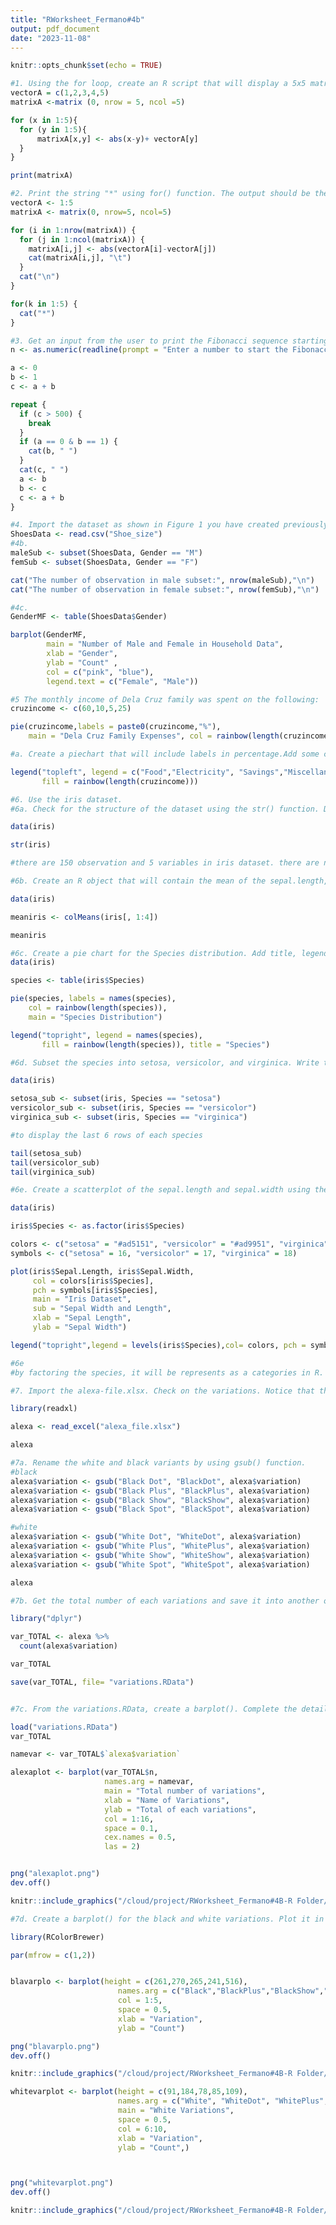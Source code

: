 ```yaml
---
title: "RWorksheet_Fermano#4b"
output: pdf_document
date: "2023-11-08"
---
```


```r
knitr::opts_chunk$set(echo = TRUE)
```

```r
#1. Using the for loop, create an R script that will display a 5x5 matrix as shown in Figure 1. It must contain vectorA = [1,2,3,4,5] and a 5 x 5 zero matrix.
vectorA = c(1,2,3,4,5)
matrixA <-matrix (0, nrow = 5, ncol =5)

for (x in 1:5){
  for (y in 1:5){
      matrixA[x,y] <- abs(x-y)+ vectorA[y]
  }
}

print(matrixA)    
```
```r
#2. Print the string "*" using for() function. The output should be the same as shown in Figure.
vectorA <- 1:5
matrixA <- matrix(0, nrow=5, ncol=5)

for (i in 1:nrow(matrixA)) {
  for (j in 1:ncol(matrixA)) {
    matrixA[i,j] <- abs(vectorA[i]-vectorA[j])
    cat(matrixA[i,j], "\t")
  }
  cat("\n")
}

for(k in 1:5) {
  cat("*")
}
```

```r
#3. Get an input from the user to print the Fibonacci sequence starting from the 1st input up to 500. Use repeat and break statements. Write the R Scripts and its output.
n <- as.numeric(readline(prompt = "Enter a number to start the Fibonacci sequence: "))

a <- 0
b <- 1
c <- a + b

repeat {
  if (c > 500) {
    break
  }
  if (a == 0 & b == 1) {
    cat(b, " ")
  }
  cat(c, " ")
  a <- b
  b <- c
  c <- a + b
}
```     

```r
#4. Import the dataset as shown in Figure 1 you have created previously.
ShoesData <- read.csv("Shoe_size")
#4b.
maleSub <- subset(ShoesData, Gender == "M")
femSub <- subset(ShoesData, Gender == "F")

cat("The number of observation in male subset:", nrow(maleSub),"\n")
cat("The number of observation in female subset:", nrow(femSub),"\n")

#4c.
GenderMF <- table(ShoesData$Gender)

barplot(GenderMF,
        main = "Number of Male and Female in Household Data",
        xlab = "Gender",
        ylab = "Count" ,
        col = c("pink", "blue"),
        legend.text = c("Female", "Male"))


```


```r
#5 The monthly income of Dela Cruz family was spent on the following:
cruzincome <- c(60,10,5,25)

pie(cruzincome,labels = paste0(cruzincome,"%"),
    main = "Dela Cruz Family Expenses", col = rainbow(length(cruzincome)))

#a. Create a piechart that will include labels in percentage.Add some colors and title of the chart. Write the R scripts and show its output.

legend("topleft", legend = c("Food","Electricity", "Savings","Miscellaneous"),
       fill = rainbow(length(cruzincome)))

```

```r
#6. Use the iris dataset.
#6a. Check for the structure of the dataset using the str() function. Describe what you have seen in the output.

data(iris)

str(iris)

#there are 150 observation and 5 variables in iris dataset. there are numeric measurements in sepal.width, sepal.length, petal.width, and petal.length as well as the factor variable for the species

```


```r
#6b. Create an R object that will contain the mean of the sepal.length,sepal.width,petal.length,and petal.width. What is the R script and its result?

data(iris)

meaniris <- colMeans(iris[, 1:4])

meaniris

```


```r
#6c. Create a pie chart for the Species distribution. Add title, legends, and colors. Write the R script and its result.
data(iris)

species <- table(iris$Species)

pie(species, labels = names(species),
    col = rainbow(length(species)),
    main = "Species Distribution")

legend("topright", legend = names(species),
       fill = rainbow(length(species)), title = "Species")

```



```r
#6d. Subset the species into setosa, versicolor, and virginica. Write the R scripts and show the last six (6) rows of each species.

data(iris)

setosa_sub <- subset(iris, Species == "setosa")
versicolor_sub <- subset(iris, Species == "versicolor")
virginica_sub <- subset(iris, Species == "virginica")

#to display the last 6 rows of each species

tail(setosa_sub)
tail(versicolor_sub)
tail(virginica_sub)

```


```r
#6e. Create a scatterplot of the sepal.length and sepal.width using the different species(setosa,versicolor,virginica). Add a title = “Iris Dataset”, subtitle = “Sepal width and length, labels for the x and y axis, the pch symbol and colors should be based on the species.

data(iris)

iris$Species <- as.factor(iris$Species)

colors <- c("setosa" = "#ad5151", "versicolor" = "#ad9951", "virginica" = "#51ad5e")
symbols <- c("setosa" = 16, "versicolor" = 17, "virginica" = 18)

plot(iris$Sepal.Length, iris$Sepal.Width, 
     col = colors[iris$Species], 
     pch = symbols[iris$Species],
     main = "Iris Dataset",
     sub = "Sepal Width and Length",
     xlab = "Sepal Length",
     ylab = "Sepal Width")

legend("topright",legend = levels(iris$Species),col= colors, pch = symbols, title = "Species") 

#6e
#by factoring the species, it will be represents as a categories in R. 
```

```r
#7. Import the alexa-file.xlsx. Check on the variations. Notice that there are ex-tra white spaces among black variants (Black Dot, Black Plus, Black Show, Black Spot). Also on the white variants (White Dot, White Plus, White Show, WhiteSpot).

library(readxl)

alexa <- read_excel("alexa_file.xlsx")

alexa

```


```r
#7a. Rename the white and black variants by using gsub() function.
#black
alexa$variation <- gsub("Black Dot", "BlackDot", alexa$variation)
alexa$variation <- gsub("Black Plus", "BlackPlus", alexa$variation)
alexa$variation <- gsub("Black Show", "BlackShow", alexa$variation)
alexa$variation <- gsub("Black Spot", "BlackSpot", alexa$variation)

#white
alexa$variation <- gsub("White Dot", "WhiteDot", alexa$variation)
alexa$variation <- gsub("White Plus", "WhitePlus", alexa$variation)
alexa$variation <- gsub("White Show", "WhiteShow", alexa$variation)
alexa$variation <- gsub("White Spot", "WhiteSpot", alexa$variation)

alexa

```

```r
#7b. Get the total number of each variations and save it into another object. Save the object as variations.RData. Write the R scripts. What is its result? Hint: Use the dplyr package. Make sure to install it before loading the package.

library("dplyr")

var_TOTAL <- alexa %>%
  count(alexa$variation)

var_TOTAL

save(var_TOTAL, file= "variations.RData")



```

```r
#7c. From the variations.RData, create a barplot(). Complete the details of the chart which include the title, color, labels of each bar.

load("variations.RData")
var_TOTAL

namevar <- var_TOTAL$`alexa$variation`

alexaplot <- barplot(var_TOTAL$n,
                     names.arg = namevar,
                     main = "Total number of variations",
                     xlab = "Name of Variations",
                     ylab = "Total of each variations",
                     col = 1:16,
                     space = 0.1,
                     cex.names = 0.5,
                     las = 2)


png("alexaplot.png")
dev.off()

knitr::include_graphics("/cloud/project/RWorksheet_Fermano#4B-R Folder/alexaplot.png")


```

```r
#7d. Create a barplot() for the black and white variations. Plot it in 1 frame, side by side. Complete the details of the chart.

library(RColorBrewer)

par(mfrow = c(1,2))


blavarplo <- barplot(height = c(261,270,265,241,516), 
                        names.arg = c("Black","BlackPlus","BlackShow","BlackSpot","BlackDot"), main = "Black Variations",
                        col = 1:5,
                        space = 0.5,
                        xlab = "Variation",
                        ylab = "Count")

png("blavarplo.png")
dev.off()

knitr::include_graphics("/cloud/project/RWorksheet_Fermano#4B-R Folder/blavarplo.png")

whitevarplot <- barplot(height = c(91,184,78,85,109), 
                        names.arg = c("White", "WhiteDot", "WhitePlus", "WhiteShow", "WhiteSpot"),
                        main = "White Variations",
                        space = 0.5,
                        col = 6:10,
                        xlab = "Variation",
                        ylab = "Count",)



png("whitevarplot.png")
dev.off()

knitr::include_graphics("/cloud/project/RWorksheet_Fermano#4B-R Folder/whivarplo.png")

```

